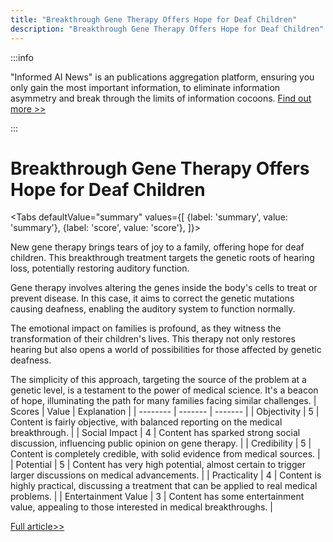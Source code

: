 ```yaml
---
title: "Breakthrough Gene Therapy Offers Hope for Deaf Children"
description: "Breakthrough Gene Therapy Offers Hope for Deaf Children"
---
```



:::info

"Informed AI News" is an publications aggregation platform, ensuring you only gain the most important information, to eliminate information asymmetry and break through the limits of information cocoons.  [Find out more >>](/)

:::

# Breakthrough Gene Therapy Offers Hope for Deaf Children


<Tabs
	defaultValue="summary"
	values={[
	{label: 'summary', value: 'summary'},
	{label: 'score', value: 'score'},
]}>
<TabItem value="summary">


New gene therapy brings tears of joy to a family, offering hope for deaf children. This breakthrough treatment targets the genetic roots of hearing loss, potentially restoring auditory function.

Gene therapy involves altering the genes inside the body's cells to treat or prevent disease. In this case, it aims to correct the genetic mutations causing deafness, enabling the auditory system to function normally.

The emotional impact on families is profound, as they witness the transformation of their children's lives. This therapy not only restores hearing but also opens a world of possibilities for those affected by genetic deafness.

The simplicity of this approach, targeting the source of the problem at a genetic level, is a testament to the power of medical science. It's a beacon of hope, illuminating the path for many families facing similar challenges.
</TabItem>
<TabItem value="score">
	| Scores     | Value   | Explanation |
	| -------- | ------- | ------- |
	| Objectivity  | 5    | Content is fairly objective, with balanced reporting on the medical breakthrough.    |
	| Social Impact | 4     | Content has sparked strong social discussion, influencing public opinion on gene therapy.    |
	| Credibility    | 5    | Content is completely credible, with solid evidence from medical sources.    |
	| Potential    | 5    | Content has very high potential, almost certain to trigger larger discussions on medical advancements.    |
	| Practicality    | 4    | Content is highly practical, discussing a treatment that can be applied to real medical problems.    |
	| Entertainment Value    | 3    | Content has some entertainment value, appealing to those interested in medical breakthroughs.    |
</TabItem>
</Tabs>

[Full article>>](https://medicalxpress.com/news/2024-06-family-cried-gene-therapy-deaf.html)
